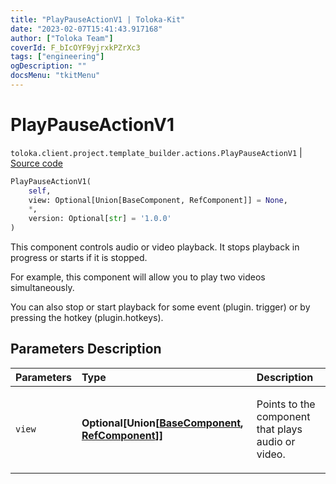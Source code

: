 ```yaml
---
title: "PlayPauseActionV1 | Toloka-Kit"
date: "2023-02-07T15:41:43.917168"
author: ["Toloka Team"]
coverId: F_bIcOYF9yjrxkPZrXc3
tags: ["engineering"]
ogDescription: ""
docsMenu: "tkitMenu"
---
```


# PlayPauseActionV1
`toloka.client.project.template_builder.actions.PlayPauseActionV1` | [Source code](https://github.com/Toloka/toloka-kit/blob/v1.1.3/src/client/project/template_builder/actions.py#L115)

```python
PlayPauseActionV1(
    self,
    view: Optional[Union[BaseComponent, RefComponent]] = None,
    *,
    version: Optional[str] = '1.0.0'
)
```

This component controls audio or video playback. It stops playback in progress or starts if it is stopped.

For example, this component will allow you to play two videos simultaneously.

You can also stop or start playback for some event (plugin. trigger) or by pressing the hotkey (plugin.hotkeys).

## Parameters Description

| Parameters | Type | Description |
| :----------| :----| :-----------|
`view`|**Optional\[Union\[[BaseComponent](/docs-new/toloka-kit/reference/toloka.client.project.template_builder.base.BaseComponent), [RefComponent](/docs-new/toloka-kit/reference/toloka.client.project.template_builder.base.RefComponent)\]\]**|<p>Points to the component that plays audio or video.</p>
